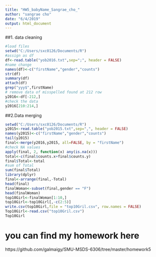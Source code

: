 ```yaml
---
title: "HW5_babyName_Sangrae_cho_"
author: "sangrae cho"
date: "6/4/2019"
output: html_document
---
```

##1. data cleaning
```r
#load files
setwd("C:/Users/sxc0126/Documents/R")
#assign as df
df<-read.table("yob2016.txt",sep=";", header = FALSE)
#name change
names(df)<-c("firstName","gender","counts")
str(df)
summary(df)
attach(df)
grep("yyy$",firstName)
# remove data of misspelled found at 212 row
y2016<-df[-212,]
#check the data
y2016[210:214,]
```
##2.Data merging
```r
setwd("C:/Users/sxc0126/Documents/R")
y2015<-read.table("yob2015.txt",sep=",", header = FALSE)
names(y2015)<-c("firstName","gender","counts")
tail(y2015)
final<-merge(y2016,y2015, all=FALSE, by = "firstName")
#check NA values
apply(final, 2, function(x) any(is.na(x)))
total<-c(final$counts.x+final$counts.y)
final$Total<-total
#sum of Total
sum(final$Total)
library(dplyr)
final<-arrange(final,-Total)
head(final)
finalWoman<-subset(final,gender == "F")
head(finalWoman)
top10Girl<-finalWoman[1:10,]
top10Girl<-top10Girl[,-c(2:5)]
write.csv(top10Girl,file = "top10Gril.csv", row.names = FALSE)
Top10Girl<-read.csv("top10Gril.csv")
Top10Girl

```
# you can find my homework here
https://github.com/galmaigy/SMU-MSDS-6306/tree/master/homework5
